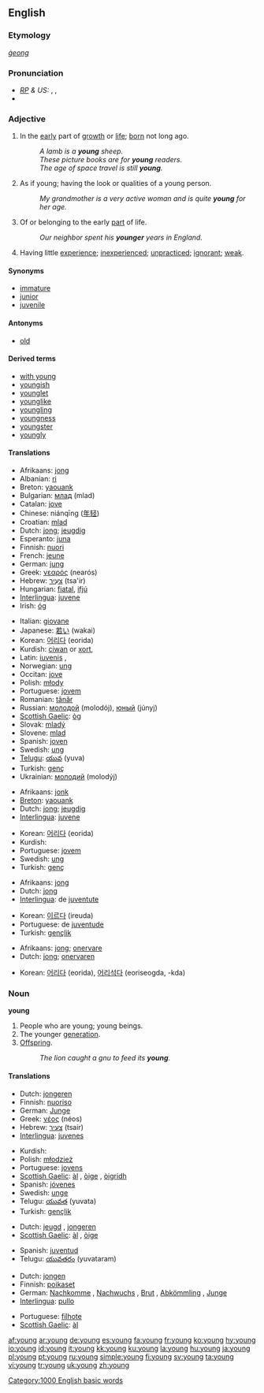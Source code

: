 {{wikipedia}}
{{see|Young}}
==English==

{{rank|get|eyes|hand|152|young|place|give|ever}}

===Etymology===
{{OE.}} ''[[ġeong]]''

===Pronunciation===
* ''[[RP]] & US:'' {{AHD|yŭng}}, {{IPA|/jʌŋ/}}, {{SAMPA|/jVN/}}
*{{audio|en-us-young.ogg|Audio (US)}}

===Adjective===
{{en-adj|younger|youngest}}

# In the [[early]] part of [[growth]] or [[life]]; [[born]] not long ago.
#:''A lamb is a '''young''' sheep.''
#:''These picture books are for '''young''' readers.''
#:''The age of space travel is still '''young'''.''
# As if young; having the look or qualities of a young person.
#:''My grandmother is a very active woman and is quite '''young''' for her age.''
# Of or belonging to the early [[part]] of life.
#:''Our neighbor spent his '''younger''' years in England.''
# Having little [[experience]]; [[inexperienced]]; [[unpracticed]]; [[ignorant]]; [[weak]].

====Synonyms====
* [[immature]]
* [[junior]]
* [[juvenile]]

====Antonyms====
* [[old]]

====Derived terms====
* [[with young]]
* [[youngish]]
* [[younglet]]
* [[younglike]]
* [[youngling]]
* [[youngness]]
* [[youngster]]
* [[youngly]]

====Translations====
{{trans-top|in the early part of life or growth}}
*Afrikaans: [[jong]]
*Albanian: [[ri]]
*Breton: [[yaouank]]
*Bulgarian: [[млад]] (mlad)
*Catalan: [[jove]]
*Chinese: niánqīng ([[年轻]])
*Croatian: [[mlad]]
*Dutch: [[jong]]; [[jeugdig]]
*Esperanto: [[juna]]
*Finnish: [[nuori]]
*French: [[jeune]] {{m}} {{f}}
*German: [[jung]]
*Greek: [[νεαρός]] (nearós)
*Hebrew: [[צעיר|צָעִיר]] (tsa'ir)
*Hungarian: [[fiatal]], [[ifjú]]
*[[Interlingua]]: [[juvene]]
*Irish: [[óg]]
{{trans-mid}}
*Italian: [[giovane]]
*Japanese: [[若い]] (wakai)
*Korean: [[어리다]] (eorida)
*Kurdish: [[ciwan]] or [[xort]], {{KUchar|[[گه‌نج]]}}
*Latin: [[iuvenis]] {{m}}, {{f}}
*Norwegian: [[ung]]
*Occitan: [[jove]]
*Polish: [[młody]]
*Portuguese: [[jovem]]
*Romanian: [[tânăr]]
*Russian: [[молодой]] (molodój), [[юный]] (júnyj)
*[[Scottish Gaelic]]: [[òg]]
*Slovak: [[mladý]]
*Slovene: [[mlad]]
*Spanish: [[joven]]
*Swedish: [[ung]]
*[[Telugu]]: [[యువ]] (yuva)
*Turkish: [[genç]]
*Ukrainian: [[молодий]] (molodýj) {{m}}
{{trans-bottom}}

{{trans-top|as if young}}
*Afrikaans: [[jonk]]
*[[Breton]]: [[yaouank]]
*Dutch: [[jong]]; [[jeugdig]]
*[[Interlingua]]: [[juvene]]
{{trans-mid}}
*Korean: [[어리다]] (eorida)
*Kurdish: {{KUchar|[[گه‌نج]]}}
*Portuguese: [[jovem]]
*Swedish: [[ung]]
*Turkish: [[genç]]
{{trans-bottom}}

{{trans-top|belonging in the early part of life}}
*Afrikaans: [[jong]]
*Dutch: [[jong]]
*[[Interlingua]]: de [[juventute]]
{{trans-mid}}
*Korean: [[이르다]] (ireuda)
*Portuguese: de [[juventude]]
*Turkish: [[gençlik]]
{{trans-bottom}}

{{trans-top|having little experience}}
*Afrikaans: [[jong]]; [[onervare]]
*Dutch: [[jong]]; [[onervaren]]
{{trans-mid}}
*Korean: [[어리다]] (eorida), [[어리석다]] (eoriseogda, -kda)
{{trans-bottom}}

===Noun===
'''young''' {{p}}

# People who are young; young beings.
# The younger [[generation]].
# [[Offspring]].
#:''The lion caught a gnu to feed its '''young'''.''

====Translations====
{{trans-top|people who are young}}
*Dutch: [[jongeren]] {{m}} {{p}}
*Finnish: [[nuoriso]]
*German: [[Junge]]
*Greek: [[νέος]] (néos)
*Hebrew: [[צעיר]] (tsair)
*[[Interlingua]]: [[juvenes]]
{{trans-mid}}
*Kurdish: {{KUchar|[[گه‌نج]]}}
*Polish: [[młodzież]] {{f}}
*Portuguese: [[jovens]]
*[[Scottish Gaelic]]: [[àl]] {{m}}, [[òige]] {{f}}, [[òigridh]] {{f}}
*Spanish: [[jóvenes]]
*Swedish: [[unge]]
*Telugu: [[యువత]] (yuvata)
*Turkish: [[gençlik]]
{{trans-bottom}}

{{trans-top|the younger generation}}
*Dutch: [[jeugd]] {{m}}, [[jongeren]] {{m}} {{p}}
*[[Scottish Gaelic]]: [[àl]] {{m}}, [[òige]] {{f}}
{{trans-mid}}
*Spanish: [[juventud]] {{f}}
*Telugu: [[యువతరం]] (yuvataram)
{{trans-bottom}}

{{trans-top|offspring}}
*Dutch: [[jongen]] {{p}}
*Finnish: [[poikaset]]
*German: [[Nachkomme]] {{m}}, [[Nachwuchs]] {{m}}, [[Brut]] {{f}}, [[Abkömmling]] {{m}}, [[Junge]] {{n}}
*[[Interlingua]]: [[pullo]]
{{trans-mid}}
*Portuguese: [[filhote]]
*[[Scottish Gaelic]]: [[àl]] {{m}}
{{trans-bottom}}

[[Category:1000 English basic words]]

[[af:young]]
[[ar:young]]
[[de:young]]
[[es:young]]
[[fa:young]]
[[fr:young]]
[[ko:young]]
[[hy:young]]
[[io:young]]
[[id:young]]
[[it:young]]
[[kk:young]]
[[ku:young]]
[[la:young]]
[[hu:young]]
[[ja:young]]
[[pl:young]]
[[pt:young]]
[[ru:young]]
[[simple:young]]
[[fi:young]]
[[sv:young]]
[[ta:young]]
[[vi:young]]
[[tr:young]]
[[uk:young]]
[[zh:young]]